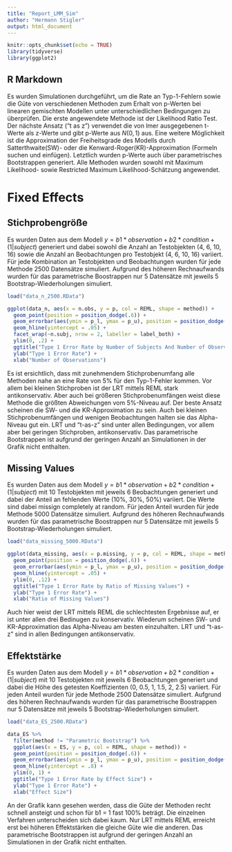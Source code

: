 ```yaml
---
title: "Report_LMM_Sim"
author: "Hermann Stigler"
output: html_document
---
```


```r
knitr::opts_chunk$set(echo = TRUE)
library(tidyverse)
library(ggplot2)
```


## R Markdown
Es wurden Simulationen durchgeführt, um die Rate an Typ-1-Fehlern sowie die Güte von verschiedenen Methoden zum Erhalt von p-Werten bei linearen gemischten Modellen unter unterschiedlichen Bedingungen zu überprüfen.
Die erste angewendete Methode ist der Likelihood Ratio Test.
Der nächste Ansatz ("t as z") verwendet die von lmer ausgegebenen t-Werte als z-Werte und gibt p-Werte aus $N(0, 1)$ aus.
Eine weitere Möglichkeit ist die Approximation der Freiheitsgrade des Modells durch Satterthwaite(SW)- oder die Kenward-Roger(KR)-Approximation (Formeln suchen und einfügen).
Letztlich wurden p-Werte auch über parametrisches Bootstrappen generiert.
Alle Methoden wurden sowohl mit Maximum Likelihood- sowie Restricted Maximum Likelihood-Schätzung angewendet.

# Fixed Effects

## Stichprobengröße
Es wurden Daten aus dem Modell $y = b1 * observation + b2 * condition + (1|subject)$ generiert und dabei  sowohl die Anzahl an Testobjekten (4, 6, 10, 16) sowie die Anzahl an Beobachtungen pro Testobjekt (4, 6, 10, 16) variiert.
Für jede Kombination an Testobjekten und Beobachtungen wurden für jede Methode 2500 Datensätze simuliert. Aufgrund des höheren Rechnaufwands wurden für das parametrische Boostrappen nur 5 Datensätze mit jeweils 5 Bootstrap-Wiederholungen simuliert.

```r
load("data_n_2500.RData")

ggplot(data_n, aes(x = n.obs, y = p, col = REML, shape = method)) + 
  geom_point(position = position_dodge(.6)) + 
  geom_errorbar(aes(ymin = p_l, ymax = p_u), position = position_dodge(.6), width = .3) +
  geom_hline(yintercept = .05) +
  facet_wrap(~n.subj, nrow = 2, labeller = label_both) +
  ylim(0, .2) +
  ggtitle("Type 1 Error Rate by Number of Subjects And Number of Observations") +
  ylab("Type 1 Error Rate") +
  xlab("Number of Observations")
```

Es ist ersichtlich, dass mit zunehmendem Stichprobenumfang alle Methoden nahe an eine Rate von 5% für den Typ-1-Fehler kommen.
Vor allem bei kleinen Stichproben ist der LRT mittels REML stark antikonservativ. Aber auch bei größeren Stichprobenumfängen weist diese Methode die größten Abweichungen vom 5%-Niveau auf.
Der beste Ansatz scheinen die SW- und die KR-Approximation zu sein. Auch bei kleinen Stichprobenumfängen und wenigen Beobachtungen halten sie das Alpha-Niveau gut ein.
LRT und "t-as-z" sind unter allen Bedingungen, vor allem aber bei geringen Stichproben, antikonservativ.
Das parametrische Bootstrappen ist aufgrund der geringen Anzahl an Simulationen in der Grafik nicht enthalten.

## Missing Values
Es wurden Daten aus dem Modell $y = b1 * observation + b2 * condition + (1|subject)$ mit 10 Testobjekten mit jeweils 6 Beobachtungen generiert und dabei der Anteil an fehlenden Werte (10%, 30%, 50%) variiert. Die Werte sind dabei missign completely at random.
Für jeden Anteil wurden für jede Methode 5000 Datensätze simuliert. Aufgrund des höheren Rechnaufwands wurden für das parametrische Boostrappen nur 5 Datensätze mit jeweils 5 Bootstrap-Wiederholungen simuliert.

```r
load("data_missing_5000.RData")

ggplot(data_missing, aes(x = p.missing, y = p, col = REML, shape = method)) + 
  geom_point(position = position_dodge(.6)) + 
  geom_errorbar(aes(ymin = p_l, ymax = p_u), position = position_dodge(.6), width = .3) +
  geom_hline(yintercept = .05) +
  ylim(0, .12) +
  ggtitle("Type 1 Error Rate by Ratio of Missing Values") +
  ylab("Type 1 Error Rate") +
  xlab("Ratio of Missing Values")
```

Auch hier weist der LRT mittels REML die schlechtesten Ergebnisse auf, er ist unter allen drei Bedinugen zu konservativ.
Wiederum scheinen SW- und KR-Approximation das Alpha-Niveau am besten einzuhalten.
LRT und "t-as-z" sind in allen Bedingungen antikonservativ.


## Effektstärke
Es wurden Daten aus dem Modell $y = b1 * observation + b2 * condition + (1|subject)$ mit 10 Testobjekten mit jeweils 6 Beobachtungen generiert und dabei die Höhe des getesten Koeffizienten (0, 0.5, 1, 1.5, 2, 2.5) variiert.
Für jeden Anteil wurden für jede Methode 2500 Datensätze simuliert. Aufgrund des höheren Rechnaufwands wurden für das parametrische Boostrappen nur 5 Datensätze mit jeweils 5 Bootstrap-Wiederholungen simuliert.

```r
load("data_ES_2500.RData")

data_ES %>% 
  filter(method != "Parametric Bootstrap") %>% 
  ggplot(aes(x = ES, y = p, col = REML, shape = method)) + 
  geom_point(position = position_dodge(.6)) + 
  geom_errorbar(aes(ymin = p_l, ymax = p_u), position = position_dodge(.6), width = .3) +
  geom_hline(yintercept = .8) +
  ylim(0, 1) +
  ggtitle("Type 1 Error Rate by Effect Size") +
  ylab("Type 1 Error Rate") +
  xlab("Effect Size")
```

An der Grafik kann gesehen werden, dass die Güte der Methoden recht schnell ansteigt und schon für b1 = 1 fast 100% beträgt.
Die einzelnen Verfahren unterscheiden sich dabei kaum. Nur LRT mittels REML erreicht erst bei höheren Effektstärken die gleiche Güte wie die anderen.
Das parametrische Bootstrappen ist aufgrund der geringen Anzahl an Simulationen in der Grafik nicht enthalten.
